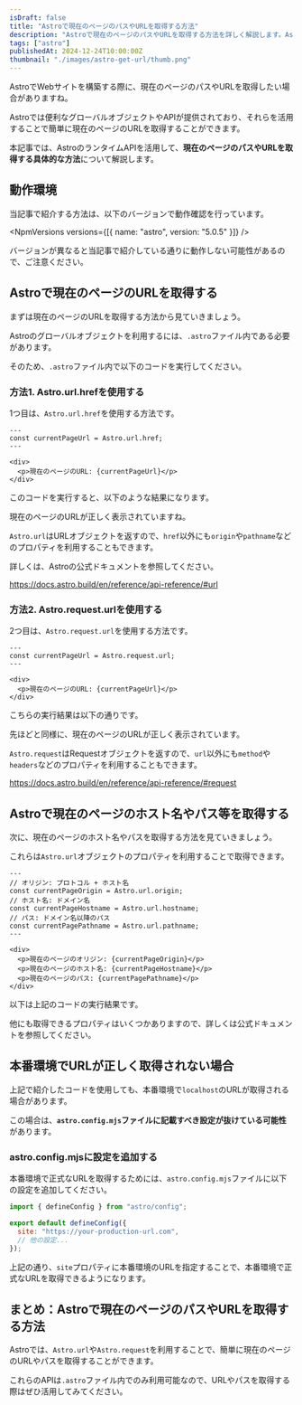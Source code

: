 ```yaml
---
isDraft: false
title: "Astroで現在のページのパスやURLを取得する方法"
description: "Astroで現在のページのパスやURLを取得する方法を詳しく解説します。Astro.urlやAstro.requestなどのランタイムAPIを活用した具体例と実装コードも合わせて紹介します。"
tags: ["astro"]
publishedAt: 2024-12-24T10:00:00Z
thumbnail: "./images/astro-get-url/thumb.png"
---
```


AstroでWebサイトを構築する際に、現在のページのパスやURLを取得したい場合がありますね。

Astroでは便利なグローバルオブジェクトやAPIが提供されており、それらを活用することで簡単に現在のページのURLを取得することができます。

本記事では、AstroのランタイムAPIを活用して、**現在のページのパスやURLを取得する具体的な方法**について解説します。

<ArticleToc />

## 動作環境

当記事で紹介する方法は、以下のバージョンで動作確認を行っています。

<NpmVersions versions={[{ name: "astro", version: "5.0.5" }]} />

<InfoBox type="success">
  バージョンが異なると当記事で紹介している通りに動作しない可能性があるので、ご注意ください。
</InfoBox>

## Astroで現在のページのURLを取得する

まずは現在のページのURLを取得する方法から見ていきましょう。

Astroのグローバルオブジェクトを利用するには、`.astro`ファイル内である必要があります。

そのため、`.astro`ファイル内で以下のコードを実行してください。

### 方法1. Astro.url.hrefを使用する

1つ目は、`Astro.url.href`を使用する方法です。

<CodeHead lang="astro" name="/src/pages/index.astro" />

```astro showLineNumbers
---
const currentPageUrl = Astro.url.href;
---

<div>
  <p>現在のページのURL: {currentPageUrl}</p>
</div>
```

このコードを実行すると、以下のような結果になります。

<BrowserBox name="Astro.url.hrefの実行結果">
  <AstroGetUrlDemo />
</BrowserBox>

現在のページのURLが正しく表示されていますね。

`Astro.url`は<OuterLink href="https://developer.mozilla.org/ja/docs/Web/API/URL">URLオブジェクト</OuterLink>を返すので、`href`以外にも`origin`や`pathname`などのプロパティを利用することもできます。

詳しくは、Astroの公式ドキュメントを参照してください。

https://docs.astro.build/en/reference/api-reference/#url

### 方法2. Astro.request.urlを使用する

2つ目は、`Astro.request.url`を使用する方法です。

<CodeHead lang="astro" name="/src/pages/index.astro" />

```astro showLineNumbers
---
const currentPageUrl = Astro.request.url;
---

<div>
  <p>現在のページのURL: {currentPageUrl}</p>
</div>
```

こちらの実行結果は以下の通りです。

<BrowserBox name="Astro.request.urlの実行結果">
  <AstroGetUrlDemoRequest />
</BrowserBox>

先ほどと同様に、現在のページのURLが正しく表示されています。

`Astro.request`は<OuterLink href="https://developer.mozilla.org/en-US/docs/Web/API/Request">Requestオブジェクト</OuterLink>を返すので、`url`以外にも`method`や`headers`などのプロパティを利用することもできます。

https://docs.astro.build/en/reference/api-reference/#request

## Astroで現在のページのホスト名やパス等を取得する

次に、現在のページのホスト名やパスを取得する方法を見ていきましょう。

これらは`Astro.url`オブジェクトのプロパティを利用することで取得できます。

<CodeHead lang="astro" name="/src/pages/index.astro" />

```astro showLineNumbers
---
// オリジン: プロトコル + ホスト名
const currentPageOrigin = Astro.url.origin;
// ホスト名: ドメイン名
const currentPageHostname = Astro.url.hostname;
// パス: ドメイン名以降のパス
const currentPagePathname = Astro.url.pathname;
---

<div>
  <p>現在のページのオリジン: {currentPageOrigin}</p>
  <p>現在のページのホスト名: {currentPageHostname}</p>
  <p>現在のページのパス: {currentPagePathname}</p>
</div>
```

以下は上記のコードの実行結果です。

<BrowserBox name="Astro.urlの実行結果">
  <AstroGetUrlDemoObj />
</BrowserBox>

他にも取得できるプロパティはいくつかありますので、詳しくは<OuterLink href="https://docs.astro.build/en/reference/api-reference/#url">公式ドキュメント</OuterLink>を参照してください。

## 本番環境でURLが正しく取得されない場合

上記で紹介したコードを使用しても、本番環境で`localhost`のURLが取得される場合があります。

この場合は、**`astro.config.mjs`ファイルに記載すべき設定が抜けている可能性**があります。

### astro.config.mjsに設定を追加する

本番環境で正式なURLを取得するためには、`astro.config.mjs`ファイルに以下の設定を追加してください。

<CodeHead lang="js" name="/astro.config.mjs" />

```js showLineNumbers
import { defineConfig } from "astro/config";

export default defineConfig({
  site: "https://your-production-url.com",
  // 他の設定...
});
```

上記の通り、`site`プロパティに本番環境のURLを指定することで、本番環境で正式なURLを取得できるようになります。

## まとめ：Astroで現在のページのパスやURLを取得する方法

Astroでは、`Astro.url`や`Astro.request`を利用することで、簡単に現在のページのURLやパスを取得することができます。

これらのAPIは`.astro`ファイル内でのみ利用可能なので、URLやパスを取得する際はぜひ活用してみてください。
